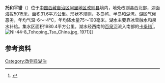{{ViewTibetanScript}}
{{Infobox_lake
 |湖泊名稱 =托和平错
 |湖泊照片 = 
 |湖泊照片標題 = 
 |測深圖 =
 |測深圖標題 =
 |湖泊所在地 = [[中国|中国]][[西藏|西藏]]
 |座標 = {{coord |34|11|N|83|09|E|display=inline,title|scale:500000_type:waterbody_region:CN}}
 |湖泊類別 = [[淡水湖|淡水湖]]
 |流入 =[[托和平河|托和平河]]等
 |流出 =[[百泉河|百泉河]]
 |集水區面積 =1980.4平方公里
 |集水區國家 =
 |湖泊長度 =11.5公里
 |湖泊闊度 =最大3.5公里<br />平均2.75公里
 |湖泊面積 =31.6平方公里
 |平均深度 = 
 |最深深度 = 
 |水體體積 = 
 |湖水停留時間 =
 |湖岸線長度 =48公里
 |海拔高度 = 5015米
 |湖中島嶼 =
 |湖邊城鎮 =
}}
{{Location map
 |China Tibet Ngari
 |mark=<!--dot-->Blue pog.svg
 |lat_deg=34|lat_min=11|lat_sec =
 |lon_deg=83|lon_min=09|lon_sec =
 |caption=托和平错在[[西藏|西藏]]的位置。
 |position=right
 |width=350
 |float=right
}}
'''托和平错'''（{{bo|z=ཐའོ་ཧོ་ཕིང་མཚོ|w=tha'o ho phing mtsho|t=Taohoping Tso}}）位于[[中国|中国]][[西藏自治区|西藏自治区]][[阿里地区|阿里地区]][[改则县|改则县]]境内，地处改则县西北部，湖面海拔5015米，面积31.6平方公里。形状不规则，多岛屿、半岛和湖湾。湖区气候恶劣，年均气温-6～-4℃，年均降水量75～100毫米。湖水主要靠冰雪融水和泉水补给。集水区面积1980.4平方公里。湖水经西南的[[百泉河|百泉河]]流入南部的[[卡条错|卡条错]]<ref>{{cite book zh |author=王苏民 窦鸿身 |title=中国湖泊志 |format=M |edition=1 |location=北京 |publisher=科学出版社 |date=1998|pages=444|id= ISBN 7-03-006706-1}}</ref>。
[[File:NI-44-8_Tohoping_Tso_China.jpg|thumb]], 1971)]]

==参考资料==
{{Reflist}}

[[Category:改则县湖泊|Category:改则县湖泊]]